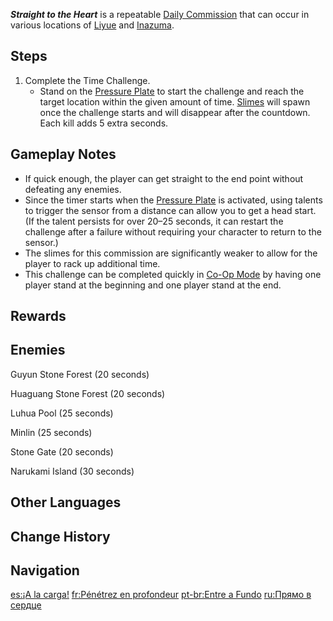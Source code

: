 {{Quest Infobox
|id            = 
|image         = Commission Straight to the Heart.png
|caption       = Stone Gate version
|type          = Commission
|summary       = Complete the trial; reach the destination within the allotted time.
|startLocation  = [[Teyvat]]
|other         = *AR-Dependent Rewards
|characters    = Traveler
}}
'''''Straight to the Heart''''' is a repeatable [[Daily Commission]] that can occur in various locations of [[Liyue]] and [[Inazuma]].

==Steps==
{{Quest Description|Reach the destination within the time limit. Defeating an opponent will give you a little bit of extra time.}}
# Complete the Time Challenge.
#* Stand on the [[Pressure Plate]] to start the challenge and reach the target location within the given amount of time. [[Slimes]] will spawn once the challenge starts and will disappear after the countdown. Each kill adds 5 extra seconds.

==Gameplay Notes==
* If quick enough, the player can get straight to the end point without defeating any enemies.
* Since the timer starts when the [[Pressure Plate]] is activated, using talents to trigger the sensor from a distance can allow you to get a head start. (If the talent persists for over 20–25 seconds, it can restart the challenge after a failure without requiring your character to return to the sensor.)
* The slimes for this commission are significantly weaker to allow for the player to rack up additional time.
* This challenge can be completed quickly in [[Co-Op Mode]] by having one player stand at the beginning and one player stand at the end.

==Rewards==
{{Commission Rewards|full}}

==Enemies==
;Guyun Stone Forest (20 seconds)
{{Enemy List|Geo Slime*3/along 2 exploding barrels;Anemo Slime;Cryo Slime*3;Anemo Slime;Pyro Slime*3;Large Cryo Slime}}
;Huaguang Stone Forest (20 seconds)
{{Enemy List|Hydro Slime;Pyro Slime;Cryo Slime;Pyro Slime;Electro Slime/along 1 exploding barrel;Anemo Slime*1|x=2}}
;Luhua Pool (25 seconds)
{{Enemy List|Pyro Slime*3;Geo Slime*3;Hydro Slime*4;Electro Slime*3;Cryo Slime*3}}
;Minlin (25 seconds)
{{Enemy List|Hydro Slime*4;Pyro Slime*2;Cryo Slime*2;Electro Slime*2/along 2 exploding barrels}}
;Stone Gate (20 seconds)
{{Enemy List|Hydro Slime*3;Cryo Slime*3;Electro Slime*3;Pyro Slime*3;Large Cryo Slime*1/along 2 exploding barrels}}
;Narukami Island (30 seconds)
{{Enemy List|Geo Slime*3;Pyro Slime*7;Electro Slime*8;Large Hydro Slime*1;Large Cryo Slime*1}}

==Other Languages==
{{Other Languages
|en      = Straight to the Heart
|zhs     = 长驱直入
|zhs_rm  = Chángqūzhírù
|zht     = 長驅直入
|zht_rm  = Chángqūzhírù
|zh_tl   = Unstoppable Force to the Heart
|ja      = 駆け抜けろ
|ja_rm   = Kakenukero
|ja_tl   = Run Through
|ko      = 돌격! 앞으로
|ko_rm   = Dolgyeok! Apeuro
|ko_tl   = Charge! Forwards
|es      = ¡A la carga!
|es_tl   = Charge!
|fr      = Pénétrez en profondeur
|fr_tl   = Pierce Deep
|ru      = Прямо в сердце
|ru_tl   = Straight to the Heart
|th      = ดิ่งเข้าไปเลย!
|th_rm   = 
|th_tl   = Go Straight Inside!
|vi      = Trực Tiếp Xông Vào
|vi_tl   = 
|de      = Augen zu und durch!
|de_tl   = Grit Your Teeth and Get To It!
|de_note = The German idiom literally starts with "Close Your Eyes".
|id      = Serangan Langsung
|id_tl   = Direct Attack
|pt      = Entre a Fundo
|pt_tl   = 
|tr      = Tam Kalbine
|tr_tl   = 
|it      = Dritto al cuore
|it_tl   = Straight to the Heart
}}

==Change History==
{{Change History|1.0}}

==Navigation==
{{Commission Navbox|Basic}}

[[es:¡A la carga!]]
[[fr:Pénétrez en profondeur]]
[[pt-br:Entre a Fundo]]
[[ru:Прямо в сердце]]